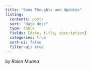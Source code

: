 ```yaml
---
title: "Some Thoughts and Updates"
listing:
  contents: posts
  sort: "date desc"
  type: table
  fields: [date, title, description]
  categories: true
  sort-ui: false
  filter-ui: true
---
```


_by Rolen Muana_

